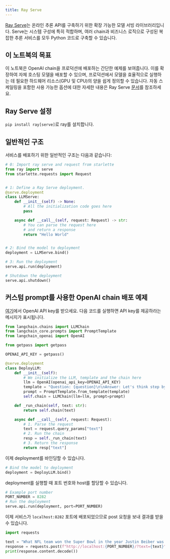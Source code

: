 ```yaml
---
title: Ray Serve
---
```


[Ray Serve](https://docs.ray.io/en/latest/serve/index.html)는 온라인 추론 API를 구축하기 위한 확장 가능한 모델 서빙 라이브러리입니다. Serve는 시스템 구성에 특히 적합하며, 여러 chain과 비즈니스 로직으로 구성된 복잡한 추론 서비스를 모두 Python 코드로 구축할 수 있습니다.

## 이 노트북의 목표

이 노트북은 OpenAI chain을 프로덕션에 배포하는 간단한 예제를 보여줍니다. 이를 확장하여 자체 호스팅 모델을 배포할 수 있으며, 프로덕션에서 모델을 효율적으로 실행하는 데 필요한 하드웨어 리소스(GPU 및 CPU)의 양을 쉽게 정의할 수 있습니다. 자동 스케일링을 포함한 사용 가능한 옵션에 대한 자세한 내용은 Ray Serve [문서](https://docs.ray.io/en/latest/serve/getting_started.html)를 참조하세요.

## Ray Serve 설정

`pip install ray[serve]`로 ray를 설치합니다.

## 일반적인 구조

서비스를 배포하기 위한 일반적인 구조는 다음과 같습니다:

```python
# 0: Import ray serve and request from starlette
from ray import serve
from starlette.requests import Request


# 1: Define a Ray Serve deployment.
@serve.deployment
class LLMServe:
    def __init__(self) -> None:
        # All the initialization code goes here
        pass

    async def __call__(self, request: Request) -> str:
        # You can parse the request here
        # and return a response
        return "Hello World"


# 2: Bind the model to deployment
deployment = LLMServe.bind()

# 3: Run the deployment
serve.api.run(deployment)
```

```python
# Shutdown the deployment
serve.api.shutdown()
```

## 커스텀 prompt를 사용한 OpenAI chain 배포 예제

[여기](https://platform.openai.com/account/api-keys)에서 OpenAI API key를 받으세요. 다음 코드를 실행하면 API key를 제공하라는 메시지가 표시됩니다.

```python
from langchain.chains import LLMChain
from langchain_core.prompts import PromptTemplate
from langchain_openai import OpenAI
```

```python
from getpass import getpass

OPENAI_API_KEY = getpass()
```

```python
@serve.deployment
class DeployLLM:
    def __init__(self):
        # We initialize the LLM, template and the chain here
        llm = OpenAI(openai_api_key=OPENAI_API_KEY)
        template = "Question: {question}\n\nAnswer: Let's think step by step."
        prompt = PromptTemplate.from_template(template)
        self.chain = LLMChain(llm=llm, prompt=prompt)

    def _run_chain(self, text: str):
        return self.chain(text)

    async def __call__(self, request: Request):
        # 1. Parse the request
        text = request.query_params["text"]
        # 2. Run the chain
        resp = self._run_chain(text)
        # 3. Return the response
        return resp["text"]
```

이제 deployment를 바인딩할 수 있습니다.

```python
# Bind the model to deployment
deployment = DeployLLM.bind()
```

deployment를 실행할 때 포트 번호와 host를 할당할 수 있습니다.

```python
# Example port number
PORT_NUMBER = 8282
# Run the deployment
serve.api.run(deployment, port=PORT_NUMBER)
```

이제 서비스가 `localhost:8282` 포트에 배포되었으므로 post 요청을 보내 결과를 받을 수 있습니다.

```python
import requests

text = "What NFL team won the Super Bowl in the year Justin Beiber was born?"
response = requests.post(f"http://localhost:{PORT_NUMBER}/?text={text}")
print(response.content.decode())
```